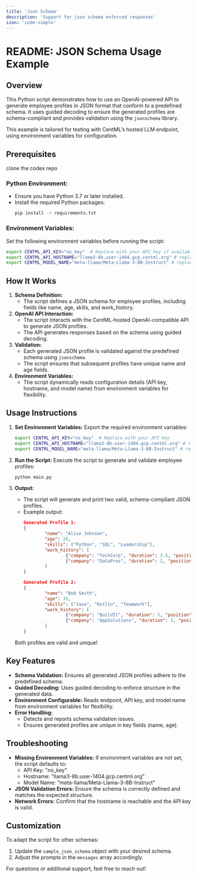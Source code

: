 ```yaml
---
title: 'Json Schema'
description: 'Support for json schema enforced responses'
icon: 'code-simple'
---
```

# README: JSON Schema Usage Example

## Overview

This Python script demonstrates how to use an OpenAI-powered API to generate employee profiles in JSON format that conform to a predefined schema. It uses guided decoding to ensure the generated profiles are schema-compliant and provides validation using the `jsonschema` library.

This example is tailored for testing with CentML’s hosted LLM endpoint, using environment variables for configuration.

## Prerequisites
clone the codex repo

### Python Environment:
- Ensure you have Python 3.7 or later installed.
- Install the required Python packages:
    ```bash
    pip install -r requirements.txt
    ```

### Environment Variables:
Set the following environment variables before running the script:
```bash
export CENTML_API_KEY="no_key"  # Replace with your API key if available
export CENTML_API_HOSTNAME="llama3-8b.user-1404.gcp.centml.org" # replace with your endpoint url
export CENTML_MODEL_NAME="meta-llama/Meta-Llama-3-8B-Instruct" # replace with your model
```

## How It Works

1. **Schema Definition:**
     - The script defines a JSON schema for employee profiles, including fields like name, age, skills, and work_history.
2. **OpenAI API Interaction:**
     - The script interacts with the CentML-hosted OpenAI-compatible API to generate JSON profiles.
     - The API generates responses based on the schema using guided decoding.
3. **Validation:**
     - Each generated JSON profile is validated against the predefined schema using `jsonschema`.
     - The script ensures that subsequent profiles have unique name and age fields.
4. **Environment Variables:**
     - The script dynamically reads configuration details (API key, hostname, and model name) from environment variables for flexibility.

## Usage Instructions

1. **Set Environment Variables:**
     Export the required environment variables:
     ```bash
     export CENTML_API_KEY="no_key"  # Replace with your API key
     export CENTML_API_HOSTNAME="llama3-8b.user-1404.gcp.centml.org" # replace with your endpoint url
     export CENTML_MODEL_NAME="meta-llama/Meta-Llama-3-8B-Instruct" # replace with your model
     ```

2. **Run the Script:**
     Execute the script to generate and validate employee profiles:
     ```bash
     python main.py
     ```

3. **Output:**
     - The script will generate and print two valid, schema-compliant JSON profiles.
     - Example output:
         ```json
         Generated Profile 1:
         {
                 "name": "Alice Johnson",
                 "age": 28,
                 "skills": ["Python", "SQL", "Leadership"],
                 "work_history": [
                         {"company": "TechCorp", "duration": 3.5, "position": "Software Engineer"},
                         {"company": "DataPros", "duration": 2, "position": "Data Analyst"}
                 ]
         }

         Generated Profile 2:
         {
                 "name": "Bob Smith",
                 "age": 35,
                 "skills": ["Java", "Kotlin", "Teamwork"],
                 "work_history": [
                         {"company": "BuildIt", "duration": 5, "position": "Project Manager"},
                         {"company": "AppSolutions", "duration": 3, "position": "Mobile Developer"}
                 ]
         }
         ```
     Both profiles are valid and unique!

## Key Features

- **Schema Validation:** Ensures all generated JSON profiles adhere to the predefined schema.
- **Guided Decoding:** Uses guided decoding to enforce structure in the generated data.
- **Environment Configurable:** Reads endpoint, API key, and model name from environment variables for flexibility.
- **Error Handling:**
    - Detects and reports schema validation issues.
    - Ensures generated profiles are unique in key fields (name, age).

## Troubleshooting

- **Missing Environment Variables:**
    If environment variables are not set, the script defaults to:
    - API Key: "no_key"
    - Hostname: "llama3-8b.user-1404.gcp.centml.org"
    - Model Name: "meta-llama/Meta-Llama-3-8B-Instruct"
- **JSON Validation Errors:**
    Ensure the schema is correctly defined and matches the expected structure.
- **Network Errors:**
    Confirm that the hostname is reachable and the API key is valid.

## Customization

To adapt the script for other schemas:
1. Update the `sample_json_schema` object with your desired schema.
2. Adjust the prompts in the `messages` array accordingly.

For questions or additional support, feel free to reach out!
